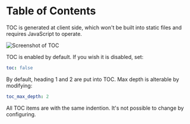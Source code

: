 # Table of Contents

TOC is generated at client side, which won't be built into static files and requires JavaScript to operate.

![Screenshot of TOC](./img/toc.jpg)

TOC is enabled by default. If you wish it is disabled, set:

```yml filename="_config.cupertino.yml"
toc: false
```

By default, heading 1 and 2 are put into TOC. Max depth is alterable by modifying:

```yml filename="_config.cupertino.yml"
toc_max_depth: 2
```

All TOC items are with the same indention. It's not possible to change by configuring.
